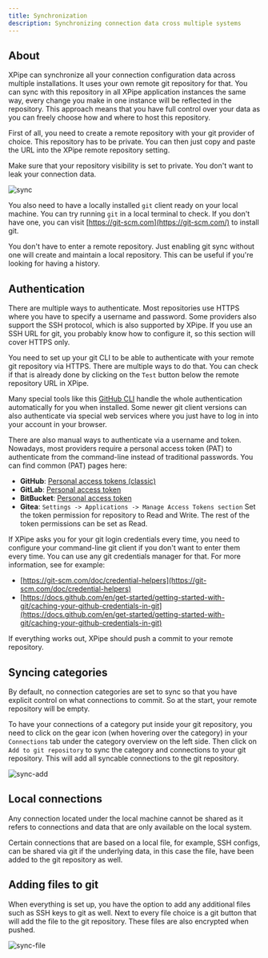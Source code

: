 ```yaml
---
title: Synchronization
description: Synchronizing connection data cross multiple systems
---
```


## About

XPipe can synchronize all your connection configuration data across multiple installations. It uses your own remote git repository for that. You can sync with this repository in all XPipe application instances the same way, every change you make in one instance will be reflected in the repository. This approach means that you have full control over your data as you can freely choose how and where to host this repository.

First of all, you need to create a remote repository with your git provider of choice. This repository has to be private.
You can then just copy and paste the URL into the XPipe remote repository setting.


<Callout type="warn">Make sure that your repository visibility is set to private. You don't want to leak your connection data.</Callout>

![sync](/sync.png)

You also need to have a locally installed `git` client ready on your local machine. You can try running `git` in a local terminal to check.
If you don't have one, you can visit [https://git-scm.com](https://git-scm.com/) to install git.



<Callout type="info">You don't have to enter a remote repository. Just enabling git sync without one will create and maintain a local repository. This can be useful if you're looking for having a history.</Callout>


## Authentication

There are multiple ways to authenticate. Most repositories use HTTPS where you have to specify a username and password.
Some providers also support the SSH protocol, which is also supported by XPipe.
If you use an SSH URL for git, you probably know how to configure it, so this section will cover HTTPS only.

You need to set up your git CLI to be able to authenticate with your remote git repository via HTTPS. There are multiple ways to do that.
You can check if that is already done by clicking on the `Test` button below the remote repository URL in XPipe.

Many special tools like this [GitHub CLI](https://cli.github.com/) handle the whole authentication automatically for you when installed.
Some newer git client versions can also authenticate via special web services where you just have to log in into your account in your browser.

There are also manual ways to authenticate via a username and token.
Nowadays, most providers require a personal access token (PAT) to authenticate from the command-line instead of traditional passwords.
You can find common (PAT) pages here:
- **GitHub**: [Personal access tokens (classic)](https://github.com/settings/tokens)
- **GitLab**: [Personal access token](https://docs.gitlab.com/ee/user/profile/personal_access_tokens.html)
- **BitBucket**: [Personal access token](https://support.atlassian.com/bitbucket-cloud/docs/access-tokens/)
- **Gitea**: `Settings -> Applications -> Manage Access Tokens section`
Set the token permission for repository to Read and Write. The rest of the token permissions can be set as Read.

If XPipe asks you for your git login credentials every time, you need to configure your command-line git client if you don't want to enter them every time.
You can use any git credentials manager for that.
For more information, see for example:
- [https://git-scm.com/doc/credential-helpers](https://git-scm.com/doc/credential-helpers)
- [https://docs.github.com/en/get-started/getting-started-with-git/caching-your-github-credentials-in-git](https://docs.github.com/en/get-started/getting-started-with-git/caching-your-github-credentials-in-git)

If everything works out, XPipe should push a commit to your remote repository.

## Syncing categories

By default, no connection categories are set to sync so that you have explicit control on what connections to commit.
So at the start, your remote repository will be empty.

To have your connections of a category put inside your git repository,
you need to click on the gear icon (when hovering over the category)
in your `Connections` tab under the category overview on the left side.
Then click on `Add to git repository` to sync the category and connections to your git repository.
This will add all syncable connections to the git repository.

![sync-add](/sync-add.png)

## Local connections

Any connection located under the local machine cannot be shared as it refers to connections and data that are only available on the local system.

Certain connections that are based on a local file, for example, SSH configs, can be shared via git if the underlying data, in this case the file, have been added to the git repository as well.

## Adding files to git

When everything is set up, you have the option to add any additional files such as SSH keys to git as well.
Next to every file choice is a git button that will add the file to the git repository.
These files are also encrypted when pushed.

![sync-file](/sync-file.png)